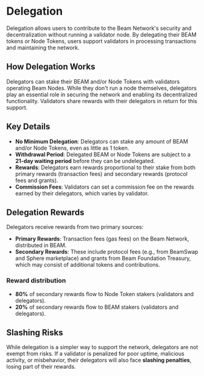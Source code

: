 # Delegation

Delegation allows users to contribute to the Beam Network's security and decentralization without running a validator node. By delegating their BEAM tokens or Node Tokens, users support validators in processing transactions and maintaining the network.

## How Delegation Works

Delegators can stake their BEAM and/or Node Tokens with validators operating Beam Nodes. While they don't run a node themselves, delegators play an essential role in securing the network and enabling its decentralized functionality. Validators share rewards with their delegators in return for this support.

## Key Details
- **No Minimum Delegation**: Delegators can stake any amount of BEAM and/or Node Tokens, even as little as 1 token.
- **Withdrawal Period**: Delegated BEAM or Node Tokens are subject to a **21-day waiting period** before they can be undelegated.
- **Rewards**: Delegators earn rewards proportional to their stake from both primary rewards (transaction fees) and secondary rewards (protocol fees and grants).
- **Commission Fees**: Validators can set a commission fee on the rewards earned by their delegators, which varies by validator.

## Delegation Rewards

Delegators receive rewards from two primary sources:

- **Primary Rewards**: Transaction fees (gas fees) on the Beam Network, distributed in BEAM.
- **Secondary Rewards**: These include protocol fees (e.g., from BeamSwap and Sphere marketplace) and grants from Beam Foundation Treasury, which may consist of additional tokens and contributions.

### Reward distribution
- **80%** of secondary rewards flow to Node Token stakers (validators and delegators).
- **20%** of secondary rewards flow to BEAM stakers (validators and delegators).

## Slashing Risks
While delegation is a simpler way to support the network, delegators are not exempt from risks. If a validator is penalized for poor uptime, malicious activity, or misbehavior, their delegators will also face **slashing penalties**, losing part of their rewards.
